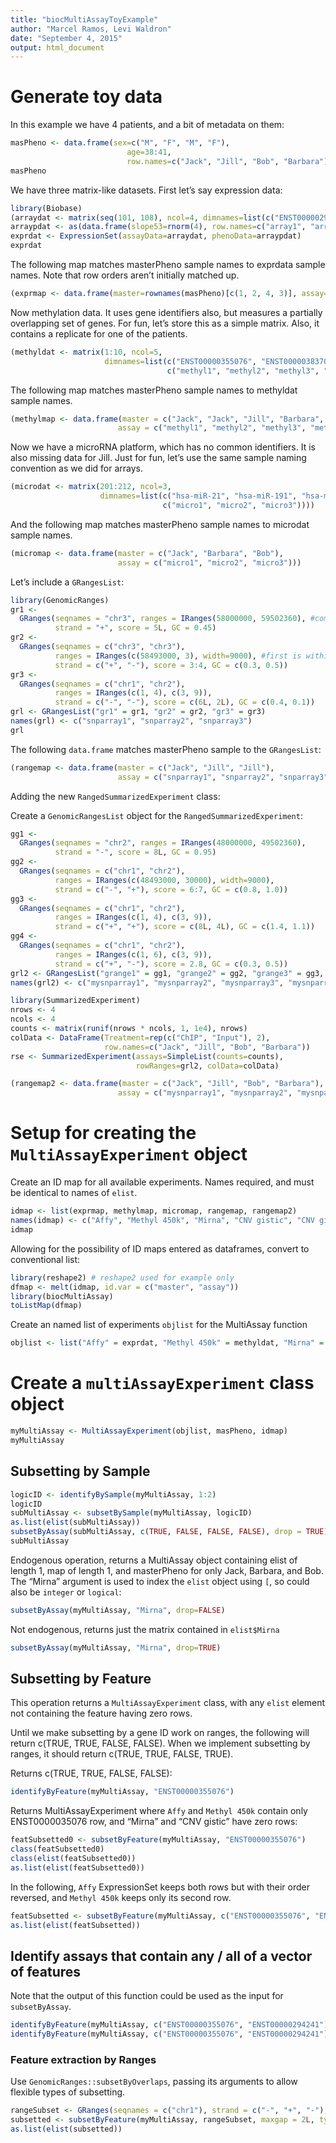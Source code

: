 ```yaml
---
title: "biocMultiAssayToyExample"
author: "Marcel Ramos, Levi Waldron"
date: "September 4, 2015"
output: html_document
---
```


# Generate toy data

In this example we have 4 patients, and a bit of metadata on them:
```r
masPheno <- data.frame(sex=c("M", "F", "M", "F"),
						  age=38:41,
						  row.names=c("Jack", "Jill", "Bob", "Barbara"))
masPheno
```

We have three matrix-like datasets.  First let's say expression data:

```r
library(Biobase)
(arraydat <- matrix(seq(101, 108), ncol=4, dimnames=list(c("ENST00000294241", "ENST00000355076"), c("array1", "array2", "array3", "array4"))))
arraypdat <- as(data.frame(slope53=rnorm(4), row.names=c("array1", "array2", "array3", "array4")), "AnnotatedDataFrame")
exprdat <- ExpressionSet(assayData=arraydat, phenoData=arraypdat)
exprdat
```

The following map matches masterPheno sample names to exprdata sample names.  Note that row orders aren't initially matched up.
```r
(exprmap <- data.frame(master=rownames(masPheno)[c(1, 2, 4, 3)], assay=c("array1", "array2", "array3", "array4")))
```

Now methylation data.  It uses gene identifiers also, but measures a partially overlapping set of genes.  For fun, let's store this as a simple matrix. Also, it contains a replicate for one of the patients.

```r
(methyldat <- matrix(1:10, ncol=5, 
                     dimnames=list(c("ENST00000355076", "ENST00000383706"),
                                   c("methyl1", "methyl2", "methyl3", "methyl4", "methyl5"))))
```

The following map matches masterPheno sample names to methyldat sample names.

```r
(methylmap <- data.frame(master = c("Jack", "Jack", "Jill", "Barbara", "Bob"),
                        assay = c("methyl1", "methyl2", "methyl3", "methyl4", "methyl5")))
```

Now we have a microRNA platform, which has no common identifiers.  It is also missing data for Jill.  Just for fun, let's use the same sample naming convention as we did for arrays.

```r
(microdat <- matrix(201:212, ncol=3, 
                    dimnames=list(c("hsa-miR-21", "hsa-miR-191", "hsa-miR-148a", "hsa-miR148b"), 
                                  c("micro1", "micro2", "micro3"))))
```

And the following map matches masterPheno sample names to microdat sample names.
```r
(micromap <- data.frame(master = c("Jack", "Barbara", "Bob"),
                        assay = c("micro1", "micro2", "micro3")))
```

Let's include a `GRangesList`:  

```r
library(GenomicRanges)
gr1 <-
  GRanges(seqnames = "chr3", ranges = IRanges(58000000, 59502360), #completely encompasses ENST00000355076
          strand = "+", score = 5L, GC = 0.45)
gr2 <-
  GRanges(seqnames = c("chr3", "chr3"),
          ranges = IRanges(c(58493000, 3), width=9000), #first is within ENST0000035076
          strand = c("+", "-"), score = 3:4, GC = c(0.3, 0.5))
gr3 <-
  GRanges(seqnames = c("chr1", "chr2"),
          ranges = IRanges(c(1, 4), c(3, 9)),
          strand = c("-", "-"), score = c(6L, 2L), GC = c(0.4, 0.1))
grl <- GRangesList("gr1" = gr1, "gr2" = gr2, "gr3" = gr3)
names(grl) <- c("snparray1", "snparray2", "snparray3")
grl
```

The following `data.frame` matches masterPheno sample to the `GRangesList`: 

```r
(rangemap <- data.frame(master = c("Jack", "Jill", "Jill"), 
						assay = c("snparray1", "snparray2", "snparray3")))
```

Adding the new `RangedSummarizedExperiment` class:

Create a `GenomicRangesList` object for the `RangedSummarizedExperiment`:

```r
gg1 <-
  GRanges(seqnames = "chr2", ranges = IRanges(48000000, 49502360),
          strand = "-", score = 8L, GC = 0.95)
gg2 <-
  GRanges(seqnames = c("chr1", "chr2"),
          ranges = IRanges(c(48493000, 30000), width=9000),
          strand = c("-", "+"), score = 6:7, GC = c(0.8, 1.0))
gg3 <-
  GRanges(seqnames = c("chr1", "chr2"),
          ranges = IRanges(c(1, 4), c(3, 9)),
          strand = c("+", "+"), score = c(8L, 4L), GC = c(1.4, 1.1))
gg4 <- 
  GRanges(seqnames = c("chr1", "chr2"), 
          ranges = IRanges(c(1, 6), c(3, 9)),
          strand = c("+", "-"), score = 2.8, GC = c(0.3, 0.5))
grl2 <- GRangesList("grange1" = gg1, "grange2" = gg2, "grange3" = gg3, "grange4" = gg4)
names(grl2) <- c("mysnparray1", "mysnparray2", "mysnparray3", "mysnparray4")
```

```r
library(SummarizedExperiment)
nrows <- 4
ncols <- 4
counts <- matrix(runif(nrows * ncols, 1, 1e4), nrows)
colData <- DataFrame(Treatment=rep(c("ChIP", "Input"), 2),
                     row.names=c("Jack", "Jill", "Bob", "Barbara"))
rse <- SummarizedExperiment(assays=SimpleList(counts=counts),
                            rowRanges=grl2, colData=colData)
```

```r
(rangemap2 <- data.frame(master = c("Jack", "Jill", "Bob", "Barbara"), 
                        assay = c("mysnparray1", "mysnparray2", "mysnparray3", "mysnparray4")))
```

# Setup for creating the `MultiAssayExperiment` object
Create an ID map for all available experiments.  Names required, and must be identical to names of `elist`.

```r
idmap <- list(exprmap, methylmap, micromap, rangemap, rangemap2)
names(idmap) <- c("Affy", "Methyl 450k", "Mirna", "CNV gistic", "CNV gistic2")
idmap
```

Allowing for the possibility of ID maps entered as dataframes, convert to conventional list: 

```r
library(reshape2) # reshape2 used for example only
dfmap <- melt(idmap, id.var = c("master", "assay"))
library(biocMultiAssay)
toListMap(dfmap)
```

Create an named list of experiments `objlist` for the MultiAssay function

```r
objlist <- list("Affy" = exprdat, "Methyl 450k" = methyldat, "Mirna" = microdat, "CNV gistic" = grl, "CNV gistic2" = rse)
```

# Create a `multiAssayExperiment` class object

```r
myMultiAssay <- MultiAssayExperiment(objlist, masPheno, idmap)
myMultiAssay
```

## Subsetting by Sample

```r
logicID <- identifyBySample(myMultiAssay, 1:2)
logicID
subMultiAssay <- subsetBySample(myMultiAssay, logicID)
as.list(elist(subMultiAssay))
subsetByAssay(subMultiAssay, c(TRUE, FALSE, FALSE, FALSE), drop = TRUE)[[1]] %>% exprs 
subMultiAssay
```

Endogenous operation, returns a MultiAssay object containing elist of length 1, map of length 1, and masterPheno for only Jack, Barbara, and Bob.  The "Mirna" argument is used to index the `elist` object using `[`, so could also be `integer` or `logical`:

```r
subsetByAssay(myMultiAssay, "Mirna", drop=FALSE)
```

Not endogenous, returns just the matrix contained in `elist$Mirna`

```r
subsetByAssay(myMultiAssay, "Mirna", drop=TRUE)
```

## Subsetting by Feature 

This operation returns a `MultiAssayExperiment` class, with any `elist` element not containing the feature having zero rows.

Until we make subsetting by a gene ID work on ranges, the following will return c(TRUE, TRUE, FALSE, FALSE). When we implement subsetting by ranges, it should return c(TRUE, TRUE, FALSE, TRUE). 

Returns c(TRUE, TRUE, FALSE, FALSE):
```r
identifyByFeature(myMultiAssay, "ENST00000355076")  
```

Returns MultiAssayExperiment where `Affy` and `Methyl 450k` contain only ENST0000035076 row, and "Mirna" and "CNV gistic" have zero rows:

```r
featSubsetted0 <- subsetByFeature(myMultiAssay, "ENST00000355076")
class(featSubsetted0)
class(elist(featSubsetted0))
as.list(elist(featSubsetted0))
```

In the following, `Affy` ExpressionSet keeps both rows but with their order reversed, and `Methyl 450k` keeps only its second row.

```r
featSubsetted <- subsetByFeature(myMultiAssay, c("ENST00000355076", "ENST00000294241"))
as.list(elist(featSubsetted))
```

## Identify assays that contain any / all of a vector of features

Note that the output of this function could be used as the input for `subsetByAssay`.
```r
identifyByFeature(myMultiAssay, c("ENST00000355076", "ENST00000294241"), requireall=FALSE) 
identifyByFeature(myMultiAssay, c("ENST00000355076", "ENST00000294241"), requireall=TRUE) 
```

### Feature extraction by Ranges

Use `GenomicRanges::subsetByOverlaps`, passing its arguments to allow flexible types of subsetting. 

```r
rangeSubset <- GRanges(seqnames = c("chr1"), strand = c("-", "+", "-"), ranges = IRanges(start = c(1, 4, 6), width = 3))
subsetted <- subsetByFeature(myMultiAssay, rangeSubset, maxgap = 2L, type = "within")
as.list(elist(subsetted))
```

